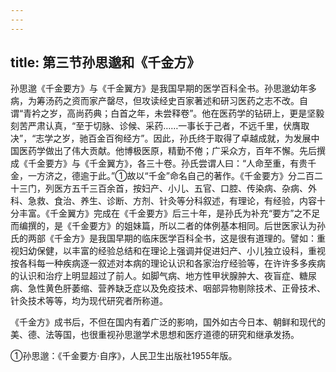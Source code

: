 ```yaml
---
---
---
```

title: 第三节孙思邈和《千金方》
---



孙思邈《千金要方》与《千金翼方》是我国早期的医学百科全书。孙思邈幼年多病，为筹汤药之资而家产罄尽，但攻读经史百家著述和研习医药之志不改。自谓“青衿之岁，高尚药典；白首之年，未尝释卷”。他在医药学的钻研上，更是坚毅刻苦严肃认真，“至于切脉、诊候、采药……一事长于己者，不远千里，伏膺取决”，“志学之岁，驰百金百徇经方”。因此，孙氏终于取得了卓越成就，为发展中国医药学做出了伟大贡献。他博极医原，精勤不倦；广采众方，百年不懈。先后撰成《千金要方》与《千金翼方》，各三十卷。孙氏尝谓人曰：“人命至重，有贵千金，一方济之，德逾于此。”①故以“千金”命名自己的著作。《千金要方》分二百二十三门，列医方五千三百余首，按妇产、小儿、五官、口腔、传染病、杂病、外科、急救、食治、养生、诊断、方剂、针灸等分科叙述，有理论，有经验，内容十分丰富。《千金翼方》完成在《千金要方》后三十年，是孙氏为补充“要方”之不足而编撰的，是《千金要方》的姐妹篇，所以二者的体例基本相同。后世医家认为孙氏的两部《千金方》是我国早期的临床医学百科全书，这是很有道理的。譬如：重视妇幼保健，以丰富的经验总结和在理论上强调并促进妇产、小儿独立设科，重视按各科每一种疾病逐一叙述对本病的理论认识和各家治疗经验等，在许许多多疾病的认识和治疗上明显超过了前人。如脚气病、地方性甲状腺肿大、夜盲症、糖尿病、急性黄色肝萎缩、营养缺乏症以及免疫技术、咽部异物剔除技术、正骨技术、针灸技术等等，均为现代研究者所称道。

《千金方》成书后，不但在国内有着广泛的影响，国外如古今日本、朝鲜和现代的美、德、法等国，也很重视孙思邈学术思想和医疗道德的研究和继承发扬。

①孙思邈：《千金要方·自序》，人民卫生出版社1955年版。